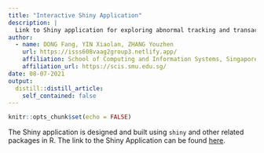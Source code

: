 ```yaml
---
title: "Interactive Shiny Application"
description: |
  Link to Shiny application for exploring abnormal tracking and transactions of GASTech employees.
author:
  - name: DONG Fang, YIN Xiaolan, ZHANG Youzhen
    url: https://isss608vaag2group3.netlify.app/
    affiliation: School of Computing and Information Systems, Singapore Management University
    affiliation_url: https://scis.smu.edu.sg/
date: 08-07-2021
output:
  distill::distill_article:
    self_contained: false
---
```



```r
knitr::opts_chunk$set(echo = FALSE)
```

The Shiny application is designed and built using `shiny` and other related packages in R. The link to the Shiny Application can be found [here](https://scis.smu.edu.sg/).

